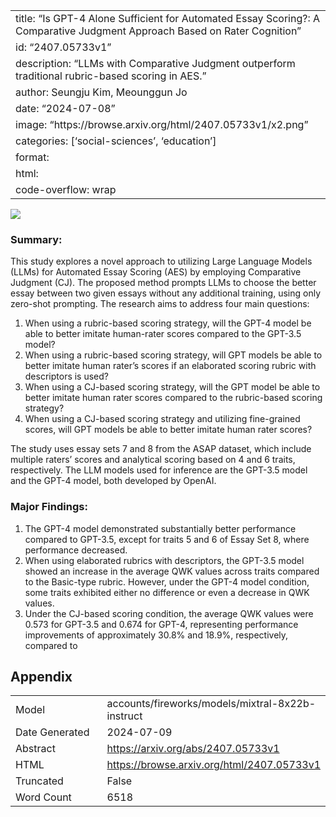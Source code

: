 
---
title: "Is GPT-4 Alone Sufficient for Automated Essay Scoring?: A Comparative Judgment Approach Based on Rater Cognition"
id: "2407.05733v1"
description: "LLMs with Comparative Judgment outperform traditional rubric-based scoring in AES."
author: Seungju Kim, Meounggun Jo
date: "2024-07-08"
image: "https://browse.arxiv.org/html/2407.05733v1/x2.png"
categories: ['social-sciences', 'education']
format:
  html:
    code-overflow: wrap
---

![](https://browse.arxiv.org/html/2407.05733v1/x2.png)

### Summary:

This study explores a novel approach to utilizing Large Language Models (LLMs) for Automated Essay Scoring (AES) by employing Comparative Judgment (CJ). The proposed method prompts LLMs to choose the better essay between two given essays without any additional training, using only zero-shot prompting. The research aims to address four main questions:

1. When using a rubric-based scoring strategy, will the GPT-4 model be able to better imitate human-rater scores compared to the GPT-3.5 model?
2. When using a rubric-based scoring strategy, will GPT models be able to better imitate human rater’s scores if an elaborated scoring rubric with descriptors is used?
3. When using a CJ-based scoring strategy, will the GPT model be able to better imitate human rater scores compared to the rubric-based scoring strategy?
4. When using a CJ-based scoring strategy and utilizing fine-grained scores, will GPT models be able to better imitate human rater scores?

The study uses essay sets 7 and 8 from the ASAP dataset, which include multiple raters’ scores and analytical scoring based on 4 and 6 traits, respectively. The LLM models used for inference are the GPT-3.5 model and the GPT-4 model, both developed by OpenAI.

### Major Findings:

1. The GPT-4 model demonstrated substantially better performance compared to GPT-3.5, except for traits 5 and 6 of Essay Set 8, where performance decreased.
2. When using elaborated rubrics with descriptors, the GPT-3.5 model showed an increase in the average QWK values across traits compared to the Basic-type rubric. However, under the GPT-4 model condition, some traits exhibited either no difference or even a decrease in QWK values.
3. Under the CJ-based scoring condition, the average QWK values were 0.573 for GPT-3.5 and 0.674 for GPT-4, representing performance improvements of approximately 30.8% and 18.9%, respectively, compared to

## Appendix

|          |          |
|----------|----------|
| Model     | accounts/fireworks/models/mixtral-8x22b-instruct       |
| Date Generated     | 2024-07-09       |
| Abstract | [https://arxiv.org/abs/2407.05733v1](https://arxiv.org/abs/2407.05733v1)        |
| HTML     | [https://browse.arxiv.org/html/2407.05733v1](https://browse.arxiv.org/html/2407.05733v1)       |
| Truncated       | False       |
| Word Count       | 6518       |
